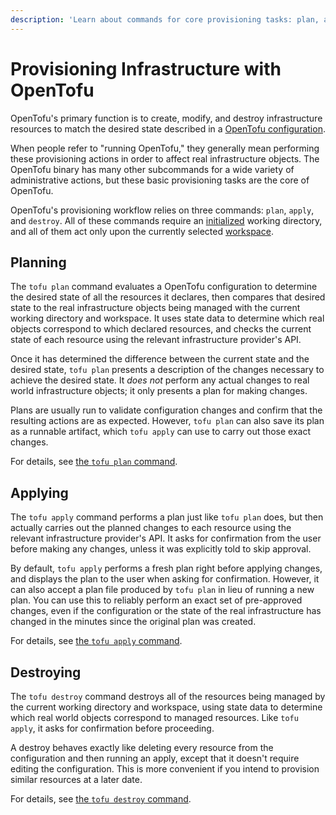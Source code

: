 ```yaml
---
description: 'Learn about commands for core provisioning tasks: plan, apply, and destroy.'
---
```


# Provisioning Infrastructure with OpenTofu

OpenTofu's primary function is to create, modify, and destroy infrastructure
resources to match the desired state described in a
[OpenTofu configuration](../../language/index.mdx).

When people refer to "running OpenTofu," they generally mean performing these
provisioning actions in order to affect real infrastructure objects. The
OpenTofu binary has many other subcommands for a wide variety of administrative
actions, but these basic provisioning tasks are the core of OpenTofu.

OpenTofu's provisioning workflow relies on three commands: `plan`, `apply`, and
`destroy`. All of these commands require an
[initialized](../../cli/init/index.mdx) working directory, and all of them act
only upon the currently selected [workspace](../../cli/workspaces/index.mdx).

## Planning

The `tofu plan` command evaluates a OpenTofu configuration to determine
the desired state of all the resources it declares, then compares that desired
state to the real infrastructure objects being managed with the current working
directory and workspace. It uses state data to determine which real objects
correspond to which declared resources, and checks the current state of each
resource using the relevant infrastructure provider's API.

Once it has determined the difference between the current state and the desired
state, `tofu plan` presents a description of the changes necessary to
achieve the desired state. It _does not_ perform any actual changes to real
world infrastructure objects; it only presents a plan for making changes.

Plans are usually run to validate configuration changes and confirm that the
resulting actions are as expected. However, `tofu plan` can also save its
plan as a runnable artifact, which `tofu apply` can use to carry out those
exact changes.

For details, see [the `tofu plan` command](../../cli/commands/plan.mdx).

## Applying

The `tofu apply` command performs a plan just like `tofu plan` does,
but then actually carries out the planned changes to each resource using the
relevant infrastructure provider's API. It asks for confirmation from the user
before making any changes, unless it was explicitly told to skip approval.

By default, `tofu apply` performs a fresh plan right before applying
changes, and displays the plan to the user when asking for confirmation.
However, it can also accept a plan file produced by `tofu plan` in lieu of
running a new plan. You can use this to reliably perform an exact set of
pre-approved changes, even if the configuration or the state of the real
infrastructure has changed in the minutes since the original plan was created.

For details, see [the `tofu apply` command](../../cli/commands/apply.mdx).

## Destroying

The `tofu destroy` command destroys all of the resources being managed by
the current working directory and workspace, using state data to determine which
real world objects correspond to managed resources. Like `tofu apply`, it
asks for confirmation before proceeding.

A destroy behaves exactly like deleting every resource from the configuration
and then running an apply, except that it doesn't require editing the
configuration. This is more convenient if you intend to provision similar
resources at a later date.

For details, see [the `tofu destroy` command](../../cli/commands/destroy.mdx).
